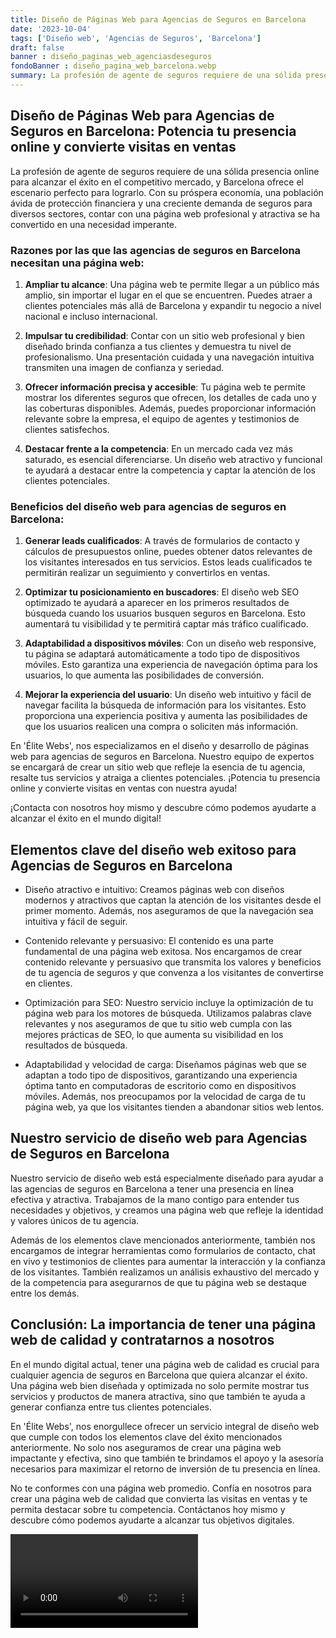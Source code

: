 ```yaml
---
title: Diseño de Páginas Web para Agencias de Seguros en Barcelona
date: '2023-10-04'
tags: ['Diseño web', 'Agencias de Seguros', 'Barcelona']
draft: false
banner : diseño_paginas_web_agenciasdeseguros
fondoBanner : diseño_pagina_web_barcelona.webp
summary: La profesión de agente de seguros requiere de una sólida presencia online para alcanzar el éxito en el competitivo mercado, y Barcelona ofrece el escenario perfecto para lograrlo. Con su próspera economía, una población ávida de protección financiera y una creciente demanda de seguros para diversos sectores, contar con una página web profesional y atractiva se ha convertido en una necesidad imperante.
---
```


## Diseño de Páginas Web para Agencias de Seguros en Barcelona: Potencia tu presencia online y convierte visitas en ventas

La profesión de agente de seguros requiere de una sólida presencia online para alcanzar el éxito en el competitivo mercado, y Barcelona ofrece el escenario perfecto para lograrlo. Con su próspera economía, una población ávida de protección financiera y una creciente demanda de seguros para diversos sectores, contar con una página web profesional y atractiva se ha convertido en una necesidad imperante.

### Razones por las que las agencias de seguros en Barcelona necesitan una página web:

1. **Ampliar tu alcance**: Una página web te permite llegar a un público más amplio, sin importar el lugar en el que se encuentren. Puedes atraer a clientes potenciales más allá de Barcelona y expandir tu negocio a nivel nacional e incluso internacional.

2. **Impulsar tu credibilidad**: Contar con un sitio web profesional y bien diseñado brinda confianza a tus clientes y demuestra tu nivel de profesionalismo. Una presentación cuidada y una navegación intuitiva transmiten una imagen de confianza y seriedad.

3. **Ofrecer información precisa y accesible**: Tu página web te permite mostrar los diferentes seguros que ofrecen, los detalles de cada uno y las coberturas disponibles. Además, puedes proporcionar información relevante sobre la empresa, el equipo de agentes y testimonios de clientes satisfechos.

4. **Destacar frente a la competencia**: En un mercado cada vez más saturado, es esencial diferenciarse. Un diseño web atractivo y funcional te ayudará a destacar entre la competencia y captar la atención de los clientes potenciales.

### Beneficios del diseño web para agencias de seguros en Barcelona:

1. **Generar leads cualificados**: A través de formularios de contacto y cálculos de presupuestos online, puedes obtener datos relevantes de los visitantes interesados en tus servicios. Estos leads cualificados te permitirán realizar un seguimiento y convertirlos en ventas.

2. **Optimizar tu posicionamiento en buscadores**: El diseño web SEO optimizado te ayudará a aparecer en los primeros resultados de búsqueda cuando los usuarios busquen seguros en Barcelona. Esto aumentará tu visibilidad y te permitirá captar más tráfico cualificado.

3. **Adaptabilidad a dispositivos móviles**: Con un diseño web responsive, tu página se adaptará automáticamente a todo tipo de dispositivos móviles. Esto garantiza una experiencia de navegación óptima para los usuarios, lo que aumenta las posibilidades de conversión.

4. **Mejorar la experiencia del usuario**: Un diseño web intuitivo y fácil de navegar facilita la búsqueda de información para los visitantes. Esto proporciona una experiencia positiva y aumenta las posibilidades de que los usuarios realicen una compra o soliciten más información.

En 'Élite Webs', nos especializamos en el diseño y desarrollo de páginas web para agencias de seguros en Barcelona. Nuestro equipo de expertos se encargará de crear un sitio web que refleje la esencia de tu agencia, resalte tus servicios y atraiga a clientes potenciales. ¡Potencia tu presencia online y convierte visitas en ventas con nuestra ayuda!

¡Contacta con nosotros hoy mismo y descubre cómo podemos ayudarte a alcanzar el éxito en el mundo digital!

<GifSeo />

<Cta />

## Elementos clave del diseño web exitoso para Agencias de Seguros en Barcelona

- Diseño atractivo e intuitivo: Creamos páginas web con diseños modernos y atractivos que captan la atención de los visitantes desde el primer momento. Además, nos aseguramos de que la navegación sea intuitiva y fácil de seguir.

- Contenido relevante y persuasivo: El contenido es una parte fundamental de una página web exitosa. Nos encargamos de crear contenido relevante y persuasivo que transmita los valores y beneficios de tu agencia de seguros y que convenza a los visitantes de convertirse en clientes.

- Optimización para SEO: Nuestro servicio incluye la optimización de tu página web para los motores de búsqueda. Utilizamos palabras clave relevantes y nos aseguramos de que tu sitio web cumpla con las mejores prácticas de SEO, lo que aumenta su visibilidad en los resultados de búsqueda.

- Adaptabilidad y velocidad de carga: Diseñamos páginas web que se adaptan a todo tipo de dispositivos, garantizando una experiencia óptima tanto en computadoras de escritorio como en dispositivos móviles. Además, nos preocupamos por la velocidad de carga de tu página web, ya que los visitantes tienden a abandonar sitios web lentos.

## Nuestro servicio de diseño web para Agencias de Seguros en Barcelona

Nuestro servicio de diseño web está especialmente diseñado para ayudar a las agencias de seguros en Barcelona a tener una presencia en línea efectiva y atractiva. Trabajamos de la mano contigo para entender tus necesidades y objetivos, y creamos una página web que refleje la identidad y valores únicos de tu agencia.

Además de los elementos clave mencionados anteriormente, también nos encargamos de integrar herramientas como formularios de contacto, chat en vivo y testimonios de clientes para aumentar la interacción y la confianza de los visitantes. También realizamos un análisis exhaustivo del mercado y de la competencia para asegurarnos de que tu página web se destaque entre los demás.

## Conclusión: La importancia de tener una página web de calidad y contratarnos a nosotros

En el mundo digital actual, tener una página web de calidad es crucial para cualquier agencia de seguros en Barcelona que quiera alcanzar el éxito. Una página web bien diseñada y optimizada no solo permite mostrar tus servicios y productos de manera atractiva, sino que también te ayuda a generar confianza entre tus clientes potenciales.

En 'Élite Webs', nos enorgullece ofrecer un servicio integral de diseño web que cumple con todos los elementos clave del éxito mencionados anteriormente. No solo nos aseguramos de crear una página web impactante y efectiva, sino que también te brindamos el apoyo y la asesoría necesarios para maximizar el retorno de inversión de tu presencia en línea.

No te conformes con una página web promedio. Confía en nosotros para crear una página web de calidad que convierta las visitas en ventas y te permita destacar sobre tu competencia. Contáctanos hoy mismo y descubre cómo podemos ayudarte a alcanzar tus objetivos digitales.

<Video />

<CtaBot job='Agencias de Seguros' city='Barcelona'/>

<Gmaps query='Barcelona+españa+maps' />